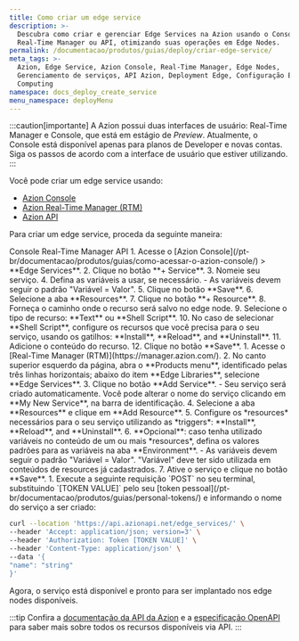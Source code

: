 ```yaml
---
title: Como criar um edge service
description: >-
  Descubra como criar e gerenciar Edge Services na Azion usando o Console,
  Real-Time Manager ou API, otimizando suas operações em Edge Nodes.
permalink: /documentacao/produtos/guias/deploy/criar-edge-service/
meta_tags: >-
  Azion, Edge Service, Azion Console, Real-Time Manager, Edge Nodes,
  Gerenciamento de serviços, API Azion, Deployment Edge, Configuração Edge, Edge
  Computing
namespace: docs_deploy_create_service
menu_namespace: deployMenu
---
```



:::caution[importante]
A Azion possui duas interfaces de usuário: Real-Time Manager e Console, que está em estágio de *Preview*. Atualmente, o Console está disponível apenas para planos de Developer e novas contas. Siga os passos de acordo com a interface de usuário que estiver utilizando.
:::

Você pode criar um edge service usando:

- [Azion Console](/pt-br/documentacao/produtos/guias/como-acessar-o-azion-console/)
- [Azion Real-Time Manager (RTM)](https://manager.azion.com/)
- [Azion API](https://api.azion.com/)

Para criar um edge service, proceda da seguinte maneira:

<Tabs client:visible>
    <Fragment slot="tab.console">Console</Fragment>
    <Fragment slot="tab.rtm">Real-Time Manager</Fragment>
    <Fragment slot="tab.api">API</Fragment>

<Fragment slot="panel.console">
1. Acesse o [Azion Console](/pt-br/documentacao/produtos/guias/como-acessar-o-azion-console/) > **Edge Services**.
2. Clique no botão **+ Service**.
3. Nomeie seu serviço.
4. Defina as variáveis a usar, se necessário.
    - As variáveis devem seguir o padrão "Variável = Valor".
5. Clique no botão **Save**.
6. Selecione a aba **Resources**.
7. Clique no botão **+ Resource**.
8. Forneça o caminho onde o recurso será salvo no edge node.
9. Selecione o tipo de recurso: **Text** ou **Shell Script**.
10. No caso de selecionar **Shell Script**, configure os recursos que você precisa para o seu serviço, usando os gatilhos: **Install**, **Reload**, and **Uninstall**.
11. Adicione o conteúdo do recurso.
12. Clique no botão **Save**.
</Fragment>

<Fragment slot="panel.rtm">
1. Acesse o [Real-Time Manager (RTM)](https://manager.azion.com/).
2. No canto superior esquerdo da página, abra o **Products menu**, identificado pelas três linhas horizontais; abaixo do item **Edge Libraries**, selecione **Edge Services**.
3. Clique no botão **Add Service**.
    - Seu serviço será criado automaticamente. Você pode alterar o nome do serviço clicando em **My New Service**, na barra de identificação.
4. Selecione a aba **Resources** e clique em **Add Resource**.
5. Configure os *resources* necessários para o seu serviço utilizando as *triggers*: **Install**, **Reload**, and **Uninstall**.
6. **Opcional**: caso tenha utilizado variáveis no conteúdo de um ou mais *resources*, defina os valores padrões para as variáveis na aba **Environment**. 
    - As variáveis devem seguir o padrão "Variável = Valor". "Variável" deve ter sido utilizada em conteúdos de resources já cadastrados.
7. Ative o serviço e clique no botão **Save**.
</Fragment>

<Fragment slot="panel.api">
1. Execute a seguinte requisição `POST` no seu terminal, substituindo `[TOKEN VALUE]` pelo seu [token pessoal](/pt-br/documentacao/produtos/guias/personal-tokens/) e informando o nome do serviço a ser criado:

```bash
curl --location 'https://api.azionapi.net/edge_services/' \
--header 'Accept: application/json; version=3' \
--header 'Authorization: Token [TOKEN VALUE]' \
--header 'Content-Type: application/json' \
--data '{
"name": "string"
}'
```

Agora, o serviço está disponível e pronto para ser implantado nos edge nodes disponíveis.

:::tip
Confira a [documentação da API da Azion](https://api.azion.com/) e a [especificação OpenAPI](https://github.com/aziontech/azionapi-openapi/) para saber mais sobre todos os recursos disponíveis via API.
:::
</Fragment>

</Tabs>

